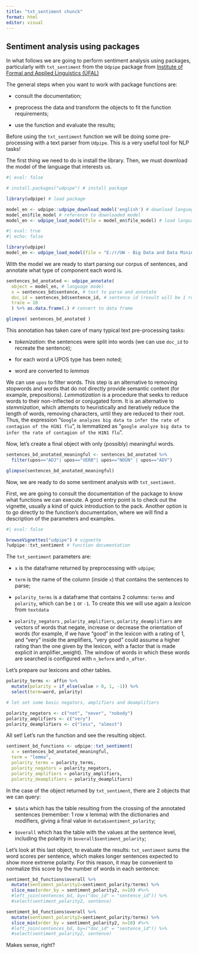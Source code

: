 ```yaml
---
title: "txt_sentiment chunck"
format: html
editor: visual
---
```


## Sentiment analysis using packages

In what follows we are going to perform sentiment analysis using packages, particularly with `txt_sentiment` from the `Udpipe` package from [Institute of Formal and Applied Linguistics (ÚFAL)](https://ufal.mff.cuni.cz/about)

The general steps when you want to work with package functions are:

-   consult the documentation;

-   preprocess the data and transform the objects to fit the function requirements;

-   use the function and evaluate the results;

Before using the `txt_sentiment` function we will be doing some pre-processing with a text parser from `Udpipe`. This is a very useful tool for NLP tasks!

The first thing we need to do is install the library. Then, we must download the model of the language that interests us.

```r
#| eval: false

# install.packages("udpipe") # install package

library(udpipe) # load package

model_en <- udpipe::udpipe_download_model('english') # download language model
model_en$file_model # reference to downloaded model
model_en <- udpipe_load_model(file = model_en$file_model) # load language model

```

<!--# 2do: poner recursos online, en drive, al menos -->

<!--# 2do: ver que los eval esten corriendo; meter otros para que la compilacion no sea la muerte -->

```r
#| eval: true
#| echo: false

library(udpipe) 
model_en <- udpipe_load_model(file = "E:/r/UW - Big Data and Data Mining/data/english-ewt-ud-2.5-191206.udpipe") # load language model
```

With the model we are ready to start parsing our corpus of sentences, and annotate what type of component each word is.

```r

sentences_bd_anotated <- udpipe_annotate( 
  object = model_en, # language model
  x = sentences_bd$sentence, # text to parse and annotate
  doc_id = sentences_bd$sentence_id, # sentence id (result will be 1 row per word)
  trace = 10
  ) %>% as.data.frame(.) # convert to data frame

glimpse( sentences_bd_anotated )

```

This annotation has taken care of many typical text pre-processing tasks:

-   *tokenization*: the sentences were split into words (we can use `doc_id` to recreate the sentence);

-   for each word a UPOS type has been noted;

-   word are converted to *lemmas*

We can use `upos` to filter words. This step is an alternative to removing stopwords and words that do not directly provide semantic content (for example, prepositions). *Lemmatization* is a procedure that seeks to reduce words to their non-inflected or conjugated form. It is an alternative to *stemmization*, which attempts to heuristically and iteratively reduce the length of words, removing characters, until they are reduced to their root. Thus, the expression "`Google analyzes big data to infer the rate of contagion of the H1N1 flu`", is lemmatized as "`google analyze big data to infer the rate of contagion of the H1N1 flu`".

Now, let's create a final object with only (possibly) meaningful words.

```r

sentences_bd_anotated_meaningful <- sentences_bd_anotated %>% 
  filter(upos=="ADJ"| upos=="VERB"| upos=="NOUN" | upos=="ADV") 

glimpse(sentences_bd_anotated_meaningful)

```

Now, we are ready to do some sentiment analysis with `txt_sentiment`.

First, we are going to consult the documentation of the package to know what functions we can execute. A good entry point is to check out the vignette, usually a kind of quick introduction to the pack. Another option is to go directly to the function's documentation, where we will find a description of the parameters and examples.

```r
#| eval: false

browseVignettes("udpipe") # vignette
?udpipe::txt_sentiment # function documentation

```

The `txt_sentiment` parameters are:

-   `x` is the dataframe returned by preprocessing with `udpipe`;

-   `term` is the name of the column (inside `x`) that contains the sentences to parse;

-   `polarity_terms` is a dataframe that contains 2 columns: `terms` and `polarity`, which can be `1` or `-1`. To create this we will use again a *lexicon* from `textdata`

-   `polarity_negators` , `polarity_amplifiers`, `polarity_deamplifiers` are vectors of words that negate, increase or decrease the orientation of words (for example, if we have "good" in the lexicon with a rating of 1, and "very" inside the amplifiers, "very good" could assume a higher rating than the one given by the lexicon, with a factor that is made explicit in amplifier_weight). The window of words in which these words are searched is configured with `n_before` and `n_after`.

Let's prepare our lexicons and other tables.

```r

polarity_terms <- affin %>%
  mutate(polarity = if_else(value > 0, 1, -1)) %>%
  select(term=word, polarity)

# let set some basic negators, amplifiers and deamplifiers

polarity_negators <- c("not", "never", "nobody")
polarity_amplifiers <- c("very")
polarity_deamplifiers <- c("less", "almost")

```

All set! Let's run the function and see the resulting object.

```r

sentiment_bd_functions <- udpipe::txt_sentiment(
  x = sentences_bd_anotated_meaningful,
  term = "lemma",
  polarity_terms = polarity_terms,
  polarity_negators = polarity_negators,
  polarity_amplifiers = polarity_amplifiers,
  polarity_deamplifiers = polarity_deamplifiers)

```

In the case of the object returned by `txt_sentiment`, there are 2 objects that we can query:

-   `$data` which has the table resulting from the crossing of the annotated sentences (remember: 1 row x lemma) with the dictionaries and modifiers, giving a final value in `data$sentiment_polarity`;

-   `$overall` which has the table with the values at the sentence level, including the polarity in `$overall$sentiment_polarity`;

Let's look at this last object, to evaluate the results: `txt_sentiment` sums the word scores per sentence, which makes longer sentences expected to show more extreme polarity. For this reason, it may be convenient to normalize this score by the number of words in each sentence:

<!--# 2do: falta incluir otra vez la oracion, para ver que decía -->

<!--# 2do: esto esta mal, no deberia ser por la cantidad de palabras sino por la palabras con valor... -->

```r

sentiment_bd_functions$overall %>% 
  mutate(sentiment_polarity2=sentiment_polarity/terms) %>%
  slice_max(order_by = sentiment_polarity2, n=10) #%>%
  #left_join(sentences_bd, by=("doc_id" = "sentence_id")) %>%
  #select(sentiment_polarity2, sentence)

sentiment_bd_functions$overall %>% 
  mutate(sentiment_polarity2=sentiment_polarity/terms) %>%
  slice_min(order_by = sentiment_polarity2, n=10) #%>%
  #left_join(sentences_bd, by=("doc_id" = "sentence_id")) %>%
  #select(sentiment_polarity2, sentence)

```

Makes sense, right?
